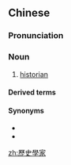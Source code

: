 {{also|历史学家}}
==Chinese==
{{zh-forms|s=历史学家|type=31}}

===Pronunciation===
{{zh-pron
|m=lìshǐxuéjiā
|c=lik6 si2 hok6 gaa1
|cat=n
}}

===Noun===
{{zh-noun}}

# [[historian]]

====Derived terms====
{{zh-der|公共歷史學家}}

====Synonyms====
* {{zh-l|歷史家}}
* {{zh-l|史家}}

[[zh:歷史學家]]